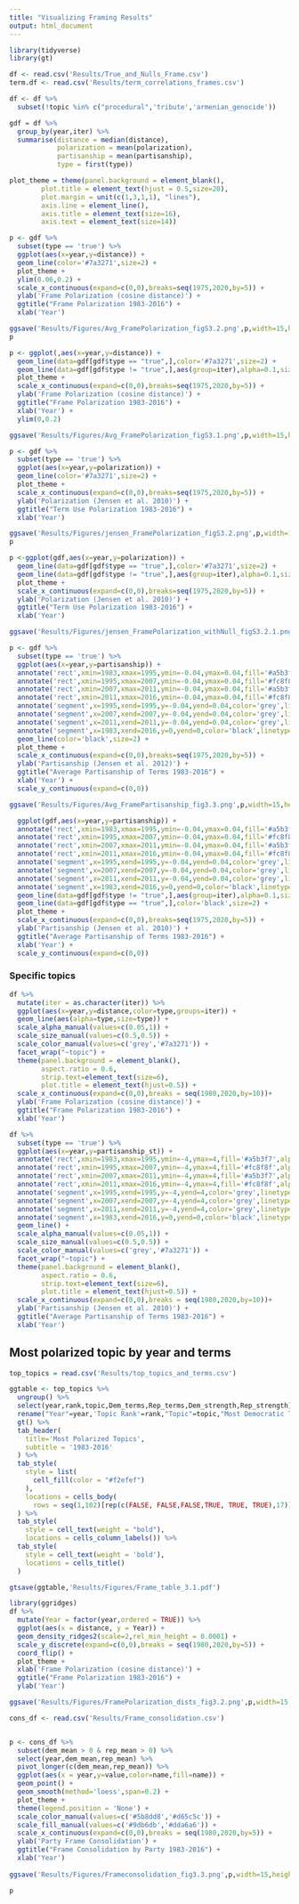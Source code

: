 ```yaml
---
title: "Visualizing Framing Results"
output: html_document
---
```


```r
library(tidyverse)
library(gt)

df <- read.csv('Results/True_and_Nulls_Frame.csv')
term.df <- read.csv('Results/term_correlations_frames.csv')

```

```r
df <- df %>%
  subset(!topic %in% c("procedural",'tribute','armenian_genocide'))

gdf = df %>%
  group_by(year,iter) %>%
  summarise(distance = median(distance),
            polarization = mean(polarization),
            partisanship = mean(partisanship),
            type = first(type))

plot_theme = theme(panel.background = element_blank(),
        plot.title = element_text(hjust = 0.5,size=20),
        plot.margin = unit(c(1,3,1,1), "lines"),
        axis.line = element_line(),
        axis.title = element_text(size=16),
        axis.text = element_text(size=14))
```

```r
p <- gdf %>%
  subset(type == 'true') %>%
  ggplot(aes(x=year,y=distance)) + 
  geom_line(color='#7a3271',size=2) + 
  plot_theme +
  ylim(0.06,0.2) +
  scale_x_continuous(expand=c(0,0),breaks=seq(1975,2020,by=5)) +
  ylab('Frame Polarization (cosine distance)') +
  ggtitle("Frame Polarization 1983-2016") +
  xlab('Year')

ggsave('Results/Figures/Avg_FramePolarization_figS3.2.png',p,width=15,height=7)
p
```

```r
p <- ggplot(,aes(x=year,y=distance)) + 
  geom_line(data=gdf[gdf$type == "true",],color='#7a3271',size=2) + 
  geom_line(data=gdf[gdf$type != "true",],aes(group=iter),alpha=0.1,size=0.5) + 
  plot_theme +
  scale_x_continuous(expand=c(0,0),breaks=seq(1975,2020,by=5)) +
  ylab('Frame Polarization (cosine distance)') +
  ggtitle("Frame Polarization 1983-2016") +
  xlab('Year') + 
  ylim(0,0.2)

ggsave('Results/Figures/Avg_FramePolarization_figS3.1.png',p,width=15,height=7)

```

```r
p <- gdf %>%
  subset(type == 'true') %>%
  ggplot(aes(x=year,y=polarization)) + 
  geom_line(color='#7a3271',size=2) + 
  plot_theme +
  scale_x_continuous(expand=c(0,0),breaks=seq(1975,2020,by=5)) +
  ylab('Polarization (Jensen et al. 2010)') +
  ggtitle("Term Use Polarization 1983-2016") +
  xlab('Year')

ggsave('Results/Figures/jensen_FramePolarization_figS3.2.png',p,width=15,height=7)
p
```

```r
p <-ggplot(gdf,aes(x=year,y=polarization)) + 
  geom_line(data=gdf[gdf$type == "true",],color='#7a3271',size=2) + 
  geom_line(data=gdf[gdf$type != "true",],aes(group=iter),alpha=0.1,size=0.5) + 
  plot_theme +
  scale_x_continuous(expand=c(0,0),breaks=seq(1975,2020,by=5)) +
  ylab('Polarization (Jensen et al. 2010)') +
  ggtitle("Term Use Polarization 1983-2016") +
  xlab('Year')

ggsave('Results/Figures/jensen_FramePolarization_withNull_figS3.2.1.png',p,width=15,height=7)

```

```r
p <- gdf %>%
  subset(type == 'true') %>%
  ggplot(aes(x=year,y=partisanship)) + 
  annotate('rect',xmin=1983,xmax=1995,ymin=-0.04,ymax=0.04,fill='#a5b3f7',alpha=0.3) + 
  annotate('rect',xmin=1995,xmax=2007,ymin=-0.04,ymax=0.04,fill='#fc8f8f',alpha=0.3) + 
  annotate('rect',xmin=2007,xmax=2011,ymin=-0.04,ymax=0.04,fill='#a5b3f7',alpha=0.3) + 
  annotate('rect',xmin=2011,xmax=2016,ymin=-0.04,ymax=0.04,fill='#fc8f8f',alpha=0.3) + 
  annotate('segment',x=1995,xend=1995,y=-0.04,yend=0.04,color='grey',linetype='dashed') + 
  annotate('segment',x=2007,xend=2007,y=-0.04,yend=0.04,color='grey',linetype='dashed') + 
  annotate('segment',x=2011,xend=2011,y=-0.04,yend=0.04,color='grey',linetype='dashed') + 
  annotate('segment',x=1983,xend=2016,y=0,yend=0,color='black',linetype='dashed') + 
  geom_line(color='black',size=2) + 
  plot_theme +
  scale_x_continuous(expand=c(0,0),breaks=seq(1975,2020,by=5)) +
  ylab('Partisanship (Jensen et al. 2012)') +
  ggtitle("Average Partisanship of Terms 1983-2016") +
  xlab('Year') +
  scale_y_continuous(expand=c(0,0))

ggsave('Results/Figures/Avg_FramePartisanship_fig3.3.png',p,width=15,height=7)

```


```r
  ggplot(gdf,aes(x=year,y=partisanship)) + 
  annotate('rect',xmin=1983,xmax=1995,ymin=-0.04,ymax=0.04,fill='#a5b3f7',alpha=0.3) + 
  annotate('rect',xmin=1995,xmax=2007,ymin=-0.04,ymax=0.04,fill='#fc8f8f',alpha=0.3) + 
  annotate('rect',xmin=2007,xmax=2011,ymin=-0.04,ymax=0.04,fill='#a5b3f7',alpha=0.3) + 
  annotate('rect',xmin=2011,xmax=2016,ymin=-0.04,ymax=0.04,fill='#fc8f8f',alpha=0.3) + 
  annotate('segment',x=1995,xend=1995,y=-0.04,yend=0.04,color='grey',linetype='dashed') + 
  annotate('segment',x=2007,xend=2007,y=-0.04,yend=0.04,color='grey',linetype='dashed') + 
  annotate('segment',x=2011,xend=2011,y=-0.04,yend=0.04,color='grey',linetype='dashed') + 
  annotate('segment',x=1983,xend=2016,y=0,yend=0,color='black',linetype='dashed') + 
  geom_line(data=gdf[gdf$type != "true",],aes(group=iter),alpha=0.1,size=0.5) + 
  geom_line(data=gdf[gdf$type == "true",],color='black',size=2) + 
  plot_theme +
  scale_x_continuous(expand=c(0,0),breaks=seq(1975,2020,by=5)) +
  ylab('Partisanship (Jensen et al. 2010)') +
  ggtitle("Average Partisanship of Terms 1983-2016") +
  xlab('Year') +
  scale_y_continuous(expand=c(0,0))
```

### Specific topics
```r
df %>%
  mutate(iter = as.character(iter)) %>%
  ggplot(aes(x=year,y=distance,color=type,groups=iter)) + 
  geom_line(aes(alpha=type,size=type)) + 
  scale_alpha_manual(values=c(0.05,1)) + 
  scale_size_manual(values=c(0.5,0.5)) + 
  scale_color_manual(values=c('grey','#7a3271')) + 
  facet_wrap("~topic") +
  theme(panel.background = element_blank(),
        aspect.ratio = 0.6,
        strip.text=element_text(size=6),
        plot.title = element_text(hjust=0.5)) +
  scale_x_continuous(expand=c(0,0),breaks = seq(1980,2020,by=10))+
  ylab('Frame Polarization (cosine distance)') +
  ggtitle("Frame Polarization 1983-2016") +
  xlab('Year')
```

```r
df %>%
  subset(type == 'true') %>%
  ggplot(aes(x=year,y=partisanship_st)) +
  annotate('rect',xmin=1983,xmax=1995,ymin=-4,ymax=4,fill='#a5b3f7',alpha=0.3) + 
  annotate('rect',xmin=1995,xmax=2007,ymin=-4,ymax=4,fill='#fc8f8f',alpha=0.3) + 
  annotate('rect',xmin=2007,xmax=2011,ymin=-4,ymax=4,fill='#a5b3f7',alpha=0.3) + 
  annotate('rect',xmin=2011,xmax=2016,ymin=-4,ymax=4,fill='#fc8f8f',alpha=0.3) + 
  annotate('segment',x=1995,xend=1995,y=-4,yend=4,color='grey',linetype='dashed') + 
  annotate('segment',x=2007,xend=2007,y=-4,yend=4,color='grey',linetype='dashed') + 
  annotate('segment',x=2011,xend=2011,y=-4,yend=4,color='grey',linetype='dashed') + 
  annotate('segment',x=1983,xend=2016,y=0,yend=0,color='black',linetype='dashed') + 
  geom_line() + 
  scale_alpha_manual(values=c(0.05,1)) + 
  scale_size_manual(values=c(0.5,0.5)) + 
  scale_color_manual(values=c('grey','#7a3271')) + 
  facet_wrap("~topic") +
  theme(panel.background = element_blank(),
        aspect.ratio = 0.6,
        strip.text=element_text(size=6),
        plot.title = element_text(hjust=0.5)) +
  scale_x_continuous(expand=c(0,0),breaks = seq(1980,2020,by=10))+
  ylab('Partisanship (Jensen et al. 2010)') +
  ggtitle("Average Partisanship of Terms 1983-2016") +
  xlab('Year')
```


## Most polarized topic by year and terms

```r
top_topics = read.csv('Results/top_topics_and_terms.csv')

ggtable <- top_topics %>%
  ungroup() %>%
  select(year,rank,topic,Dem_terms,Rep_terms,Dem_strength,Rep_strength) %>%
  rename("Year"=year,'Topic Rank'=rank,"Topic"=topic,"Most Democratic Terms"=Dem_terms,'Most Republican Terms'=Rep_terms) %>%
  gt() %>%
  tab_header(
    title='Most Polarized Topics',
    subtitle = '1983-2016'
  ) %>%
  tab_style(
    style = list(
      cell_fill(color = "#f2efef")
    ),
    locations = cells_body(
      rows = seq(1,102)[rep(c(FALSE, FALSE,FALSE,TRUE, TRUE, TRUE),17)])
  ) %>%
  tab_style(
    style = cell_text(weight = "bold"),
    locations = cells_column_labels()) %>%
  tab_style(
    style = cell_text(weight = 'bold'),
    locations = cells_title()
  )

gtsave(ggtable,'Results/Figures/Frame_table_3.1.pdf')
```


```r
library(ggridges)
df %>% 
  mutate(Year = factor(year,ordered = TRUE)) %>%
  ggplot(aes(x = distance, y = Year)) + 
  geom_density_ridges2(scale=2,rel_min_height = 0.0001) + 
  scale_y_discrete(expand=c(0,0),breaks = seq(1980,2020,by=5)) +
  coord_flip() +
  plot_theme +
  xlab('Frame Polarization (cosine distance)') +
  ggtitle("Frame Polarization 1983-2016") +
  ylab('Year')

ggsave('Results/Figures/FramePolarization_dists_fig3.2.png',p,width=15,height=7)

```

```r
cons_df <- read.csv('Results/Frame_consolidation.csv')


p <- cons_df %>%
  subset(dem_mean > 0 & rep_mean > 0) %>%
  select(year,dem_mean,rep_mean) %>%
  pivot_longer(c(dem_mean,rep_mean)) %>%
  ggplot(aes(x = year,y=value,color=name,fill=name)) + 
  geom_point() +
  geom_smooth(method='loess',span=0.2) +
  plot_theme +
  theme(legend.position = 'None') + 
  scale_color_manual(values=c('#5b8dd8','#d65c5c')) +
  scale_fill_manual(values=c('#9db6db','#dda6a6')) +
  scale_x_continuous(expand=c(0,0),breaks = seq(1980,2020,by=5)) + 
  ylab('Party Frame Consolidation') +
  ggtitle("Frame Consolidation by Party 1983-2016") +
  xlab('Year')
  
ggsave('Results/Figures/Frameconsolidation_fig3.3.png',p,width=15,height=7)

p

```

